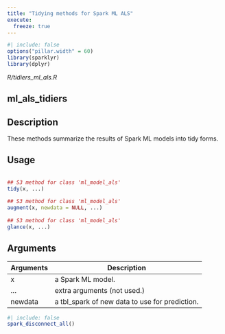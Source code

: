 ```yaml
---
title: "Tidying methods for Spark ML ALS"
execute:
  freeze: true
---
```


```r
#| include: false
options("pillar.width" = 60)
library(sparklyr) 
library(dplyr)
```

*R/tidiers_ml_als.R*

## ml_als_tidiers

## Description
 These methods summarize the results of Spark ML models into tidy forms. 


## Usage
```r
 
## S3 method for class 'ml_model_als'
tidy(x, ...) 
 
## S3 method for class 'ml_model_als'
augment(x, newdata = NULL, ...) 
 
## S3 method for class 'ml_model_als'
glance(x, ...) 
```

## Arguments
|Arguments|Description|
|---|---|
| x | a Spark ML model. |
| ... | extra arguments (not used.) |
| newdata | a tbl_spark of new data to use for prediction. |








```r
#| include: false
spark_disconnect_all()
```
